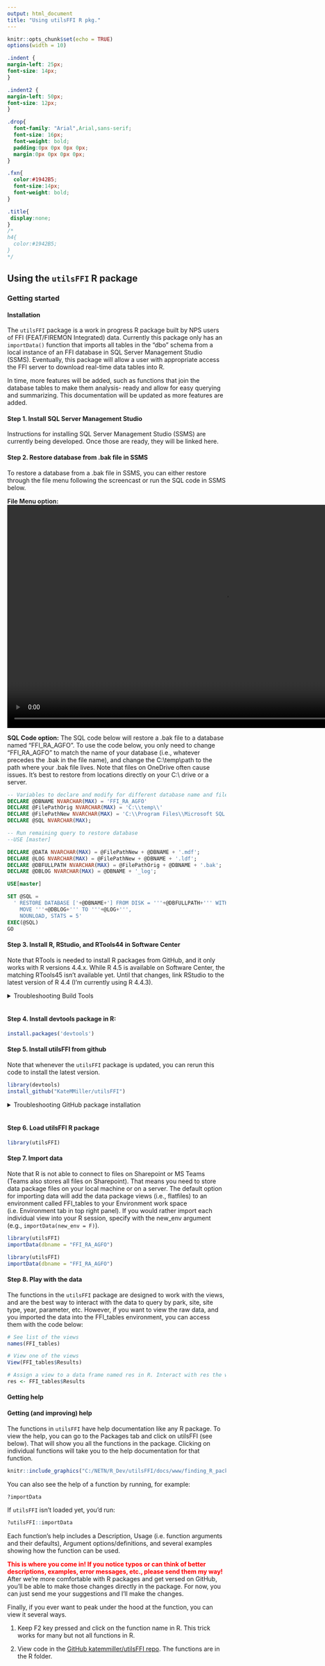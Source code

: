 ```yaml
---
output: html_document
title: "Using utilsFFI R pkg." 
---
```


```r
knitr::opts_chunk$set(echo = TRUE)
options(width = 10)
```

```css
.indent {
margin-left: 25px;
font-size: 14px;
}

.indent2 {
margin-left: 50px;
font-size: 12px;
}

.drop{
  font-family: "Arial",Arial,sans-serif;
  font-size: 16px;
  font-weight: bold;
  padding:0px 0px 0px 0px;
  margin:0px 0px 0px 0px;
}

.fxn{
  color:#1942B5;
  font-size:14px;
  font-weight: bold;
}

.title{
 display:none;
}
/*
h4{
  color:#1942B5;
}
*/
```

## Using the `utilsFFI` R package {.tabset .tabset-pills}

### Getting started {.tabset}

#### Installation
The `utilsFFI` package is a work in progress R package built by NPS users of FFI (FEAT/FIREMON Integrated) data. Currently this package only has an `importData()` function that imports all tables in the "dbo" schema from a local instance of an FFI database in SQL Server Management Studio (SSMS). Eventually, this package will allow a user with appropriate access the FFI server to download real-time data tables into R. 

In time, more features will be added, such as functions that join the database tables to make them analysis- ready and allow for easy querying and summarizing. This documentation will be updated as more features are added.

<h4><b>Step 1.</b> Install SQL Server Management Studio</h4>
Instructions for installing SQL Server Management Studio (SSMS) are currently being developed. Once those are ready, they will be linked here. 

<h4><b>Step 2.</b> Restore database from .bak file in SSMS</h4>
To restore a database from a .bak file in SSMS, you can either restore through the file menu following the screencast or run the SQL code in SSMS below. 

<b>File Menu option:</b>
<video width="1000" height="514" controls>
  <source src="www/restore_bak.mp4" type="video/mp4">
</video>

<b>SQL Code option:</b>
The SQL code below will restore a .bak file to a database named "FFI_RA_AGFO". To use the code below, you only need to change "FFI_RA_AGFO" to match the name of your database (i.e., whatever precedes the .bak in the file name), and change the C:\\temp\\path to the path where your .bak file lives. Note that files on OneDrive often cause issues. It's best to restore from locations directly on your C:\\ drive or a server. 

```SQL
-- Variables to declare and modify for different database name and file locations
DECLARE @DBNAME NVARCHAR(MAX) = 'FFI_RA_AGFO'
DECLARE @FilePathOrig NVARCHAR(MAX) = 'C:\\temp\\'
DECLARE @FilePathNew NVARCHAR(MAX) = 'C:\\Program Files\\Microsoft SQL Server\\MSSQL15.SQLEXPRESS\\MSSQL\\DATA\\';
DECLARE @SQL NVARCHAR(MAX);

-- Run remaining query to restore database
--USE [master]

DECLARE @DATA NVARCHAR(MAX) = @FilePathNew + @DBNAME + '.mdf';
DECLARE @LOG NVARCHAR(MAX) = @FilePathNew + @DBNAME + '.ldf';
DECLARE @DBFULLPATH NVARCHAR(MAX) = @FilePathOrig + @DBNAME + '.bak';
DECLARE @DBLOG NVARCHAR(MAX) = @DBNAME + '_log';

USE[master]

SET @SQL =
  ' RESTORE DATABASE ['+@DBNAME+'] FROM DISK = '''+@DBFULLPATH+''' WITH FILE = 1, MOVE '''+@DBNAME+''' TO '''+@DATA+''',
    MOVE '''+@DBLOG+''' TO '''+@LOG+''',
    NOUNLOAD, STATS = 5'
EXEC(@SQL)
GO

```

<h4><b>Step 3.</b> Install R, RStudio, and RTools44 in Software Center</h4>
Note that RTools is needed to install R packages from GitHub, and it only works with R versions 4.4.x. While R 4.5 is available on Software Center, the matching RTools45 isn't available yet. Until that changes, link RStudio to the latest version of R 4.4 (I'm currently using R 4.4.3).

<details><summary class = 'drop'><span style='font-weight:normal;'>Troubleshooting Build Tools</span></summary>
Unfortunately Software Center installs RTools44 in C:/Program Files/, not C:/, which is where RStudio looks for it by default. The following code helps RStudio find RTools. You may occasionally have to rerun this code (except for the `usethis` line), so keep it handy. You know when you have to rerun the code when you try to rebuild a package, and a window pops up to ask if you want to install missing build files.

First install the `usethis` package if you don't have it installed. Then set .Renviron to find RTools on opening by opening the .Renviron file (second line), and pasting the code in the remaining lines into that file, and saving it. Now close/reopen RStudio, and you should be all set.
```r
install.packages('usethis')
usethis::edit_r_environ()
Sys.setenv(PATH = paste("C:\\PROGRA~1\\Rtools44\\bin", Sys.getenv("PATH"), sep=";"))
Sys.setenv(BINPREF = "C:\\PROGRA~1\\Rtools44\\mingw_$(WIN)\\bin\\")
```
</details>
<br>
<h4><b>Step 4.</b> Install devtools package in R:</h4>
```r
install.packages('devtools')
```
<h4><b>Step 5.</b> Install utilsFFI from github</h4>
Note that whenever the `utilsFFI` package is updated, you can rerun this code to install the latest version.
```r
library(devtools)
install_github("KateMMiller/utilsFFI")
```
<details><summary class = 'drop'><span style='font-weight:normal;'>Troubleshooting GitHub package installation</span></summary>
If you’re unable to install the R package via GitHub (often an error about permission being denied, download the following script from my OneDrive and open it in R: <a href = "https://doimspp-my.sharepoint.com/:u:/g/personal/kmmiller_nps_gov/ETaknusoEfVOs9tbIbx6QYEBre0WI-_xxi-C0M3JCX_xfw?e=n00UCO">fix_TLS_inspection.R</a>

Once this script is open in R Studio, press Control + A to select all of the code. Then Control + Enter to run all of the code. Assuming you don’t return any errors, you should be able to install from GitHub. Now try to reinstall `utilsFFI`. If you're still running into issues, it could be that `devtools` is missing some package dependencies, which the error message will often mention. Install any missing packages and then try installing utilsFFI again. If you're still not successful, send Kate Miller (kathryn_miller@nps.gov) a screenshot of the error and she'll help you troubleshoot. 
</details>
<br>
<h4><b>Step 6.</b> Load utilsFFI R package</h4>
```r
library(utilsFFI)
```
<h4><b>Step 7.</b> Import data</h4>
Note that R is not able to connect to files on Sharepoint or MS Teams (Teams also stores all files on Sharepoint). That means you need to store data package files on your local machine or on a server. The default option for importing data will add the data package views (i.e., flatfiles) to an environment called FFI_tables to your Environment work space (i.e. Environment tab in top right panel). If you would rather import each individual view into your R session, specify with the new_env argument (e.g., `importData(new_env = F)`).
```r
library(utilsFFI)
importData(dbname = "FFI_RA_AGFO")
```

```r
library(utilsFFI)
importData(dbname = "FFI_RA_AGFO")
```

<h4><b>Step 8.</b> Play with the data </h4>
The functions in the `utilsFFI` package are designed to work with the views, and are the best way to interact with the data to query by park, site, site type, year, parameter, etc. However, if you want to view the raw data, and you imported the data into the FFI_tables environment, you can access them with the code below:
```r
# See list of the views
names(FFI_tables)

# View one of the views
View(FFI_tables$Results)

# Assign a view to a data frame named res in R. Interact with res the way you would work with any normal data frame in R. 
res <- FFI_tables$Results

```

#### Getting help
<h4><b>Getting (and improving) help</b></h4>
The functions in `utilsFFI` have help documentation like any R package. To view the help, you can go to the Packages tab and click on utilsFFI (see below). That will show you all the functions in the package. Clicking on individual functions will take you to the help documentation for that function. 
```r
knitr::include_graphics("C:/NETN/R_Dev/utilsFFI/docs/www/finding_R_package.jpg")
```

<p class = 'fxn'>You can also see the help of a function by running, for example: </p>
```r
?importData
```

<p class = 'fxn'>If `utilsFFI` isn't loaded yet, you'd run: </p>
```r
?utilsFFI::importData
```

Each function's help includes a Description, Usage (i.e. function arguments and their defaults), Argument options/definitions, and several examples showing how the function can be used. 

<b><span style='color:red;'>This is where you come in! If you notice typos or can think of better descriptions, examples, error messages, etc., please send them my way!</b></span> After we're more comfortable with R packages and get versed on GitHub, you'll be able to make those changes directly in the package. For now, you can just send me your suggestions and I'll make the changes.

Finally, if you ever want to peak under the hood at the function, you can view it several ways. 
<ol>
<li>Keep F2 key pressed and click on the function name in R. This trick works for many but not all functions in R.</li>
<li>View code in the <a href="https://github.com/KateMMiller/utilsFFI/tree/main">GitHub katemmiller/utilsFFI repo</a>. The functions are in the R folder. 

